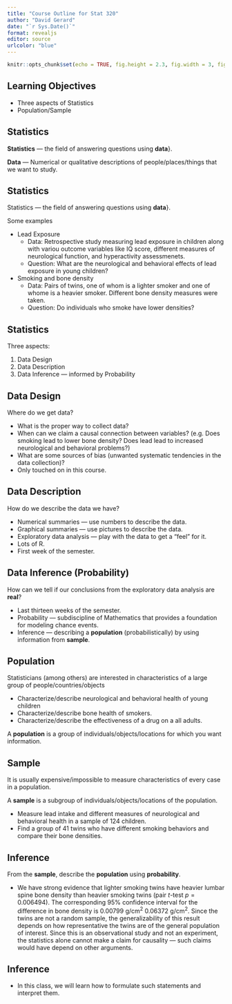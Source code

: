 ```yaml
---
title: "Course Outline for Stat 320"
author: "David Gerard"
date: "`r Sys.Date()`"
format: revealjs
editor: source
urlcolor: "blue"
---
```


```r
knitr::opts_chunk$set(echo = TRUE, fig.height = 2.3, fig.width = 3, fig.align = "center")
```

## Learning Objectives 

- Three aspects of Statistics
- Population/Sample

## Statistics
**Statistics** --- the field of answering questions using **data**}.

**Data** --- Numerical or qualitative descriptions of people/places/things that we want to study.


## Statistics 
Statistics --- the field of answering questions using **data**}.

Some examples

- Lead Exposure
    - Data: Retrospective study measuring lead exposure in children along with variou outcome variables like IQ score, different measures of neurological function, and hyperactivity assessmenets.
    - Question: What are the neurological and behavioral effects of lead exposure in young children?
- Smoking and bone density
    - Data: Pairs of twins, one of whom is a lighter smoker and one of whome is a heavier smoker. Different bone density measures were taken.
    - Question: Do individuals who smoke have lower densities?

## Statistics 
Three aspects:

1. Data Design
2. Data Description
3. Data Inference --- informed by Probability

## Data Design
Where do we get data?

- What is the proper way to collect data?
- When can we claim a causal connection between variables? (e.g. Does smoking lead to lower bone density? Does lead lead to increased neurological and behavioral problems?)
- What are some sources of bias (unwanted systematic tendencies in the data collection)?
- Only touched on in this course.

## Data Description
How do we describe the data we have?

- Numerical summaries --- use numbers to describe the data.
- Graphical summaries --- use pictures to describe the data.
- Exploratory data analysis --- play with the data to get a "feel" for it.
- Lots of R.
- First week of the semester.


## Data Inference (Probability)
How can we tell if our conclusions from the exploratory data analysis are **real**?

- Last thirteen weeks of the semester.
- Probability --- subdiscipline of Mathematics that provides a foundation for modeling chance events.
- Inference --- describing a **population** (probabilistically) by using information from **sample**.


## Population
Statisticians (among others) are interested in characteristics of a large group of people/countries/objects

- Characterize/describe neurological and behavioral health of young children
- Characterize/describe bone health of smokers.
- Characterize/describe the effectiveness of a drug on a all adults.

| A **population** is a group of individuals/objects/locations for which you want information.

## Sample

It is usually expensive/impossible to measure characteristics of every case in a population.

| A **sample** is a subgroup of individuals/objects/locations of the population.

- Measure lead intake and different measures of neurological and behavioral health in a sample of 124 children.
- Find a group of 41 twins who have different smoking behaviors and compare their bone densities.

## Inference
From the **sample**, describe the **population** using **probability**.

- We have strong evidence that lighter smoking twins have heavier lumbar spine bone density than heavier smoking twins (pair $t$-test $p = 0.006494$). The corresponding 95\% confidence interval for the difference in bone density is 0.00799 g/cm^2^ 0.06372 g/cm^2^. Since the twins are not a random sample, the generalizability of this result depends on how representative the twins are of the general population of interest. Since this is an observational study and not an experiment, the statistics alone cannot make a claim for causality --- such claims would have depend on other arguments.

## Inference

- In this class, we will learn how to formulate such statements and interpret them.
